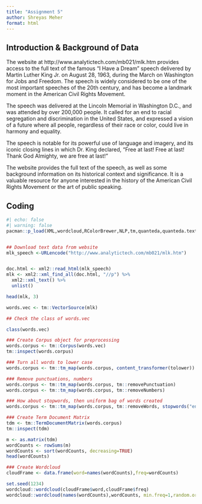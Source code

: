 ```yaml
---
title: "Assignment 5"
author: Shreyas Meher
format: html
---
```


## Introduction & Background of Data

The website at http://www.analytictech.com/mb021/mlk.htm provides access to the full text of the famous "I Have a Dream" speech delivered by Martin Luther King Jr. on August 28, 1963, during the March on Washington for Jobs and Freedom. The speech is widely considered to be one of the most important speeches of the 20th century, and has become a landmark moment in the American Civil Rights Movement.

The speech was delivered at the Lincoln Memorial in Washington D.C., and was attended by over 200,000 people. It called for an end to racial segregation and discrimination in the United States, and expressed a vision of a future where all people, regardless of their race or color, could live in harmony and equality.

The speech is notable for its powerful use of language and imagery, and its iconic closing lines in which Dr. King declared, "Free at last! Free at last! Thank God Almighty, we are free at last!"

The website provides the full text of the speech, as well as some background information on its historical context and significance. It is a valuable resource for anyone interested in the history of the American Civil Rights Movement or the art of public speaking.

## Coding

```r
#| echo: false
#| warning: false
pacman::p_load(XML,wordcloud,RColorBrewer,NLP,tm,quanteda,quanteda.textstats)


## Download text data from website
mlk_speech <-URLencode("http://www.analytictech.com/mb021/mlk.htm")


doc.html <- xml2::read_html(mlk_speech)
mlk <- xml2::xml_find_all(doc.html, "//p") %>%
  xml2::xml_text() %>%
  unlist()

head(mlk, 3)

words.vec <- tm::VectorSource(mlk)

## Check the class of words.vec

class(words.vec)

### Create Corpus object for preprocessing
words.corpus <- tm::Corpus(words.vec)
tm::inspect(words.corpus)

### Turn all words to lower case
words.corpus <- tm::tm_map(words.corpus, content_transformer(tolower))

### Remove punctuations, numbers
words.corpus <- tm::tm_map(words.corpus, tm::removePunctuation)
words.corpus <- tm::tm_map(words.corpus, tm::removeNumbers)

### How about stopwords, then uniform bag of words created
words.corpus <- tm::tm_map(words.corpus, tm::removeWords, stopwords("english"))

### Create Term Document Matrix
tdm <- tm::TermDocumentMatrix(words.corpus)
tm::inspect(tdm)

m <- as.matrix(tdm)
wordCounts <- rowSums(m)
wordCounts <- sort(wordCounts, decreasing=TRUE)
head(wordCounts)

### Create Wordcloud
cloudFrame <- data.frame(word=names(wordCounts),freq=wordCounts)

set.seed(1234)
wordcloud::wordcloud(cloudFrame$word,cloudFrame$freq)
wordcloud::wordcloud(names(wordCounts),wordCounts, min.freq=1,random.order=FALSE, max.words=200,scale=c(4,.5), rot.per=0.35,colors=RColorBrewer::brewer.pal(8,"Dark2"))

```

